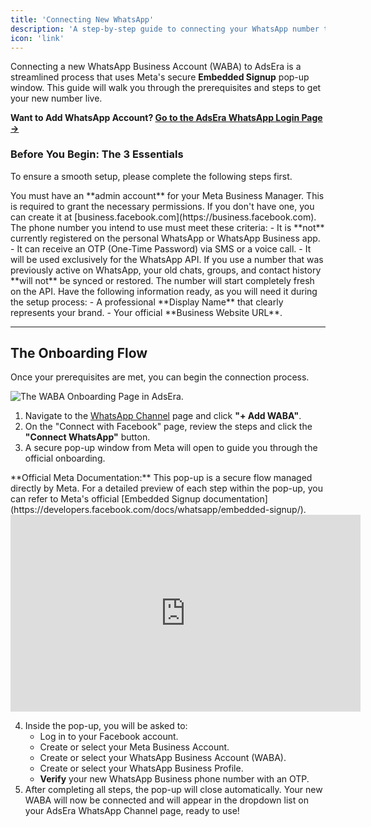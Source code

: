 ```yaml
---
title: 'Connecting New WhatsApp'
description: 'A step-by-step guide to connecting your WhatsApp number to AdsEra using Meta Embedded Signup flow.'
icon: 'link'
---
```

Connecting a new WhatsApp Business Account (WABA) to AdsEra is a streamlined process that uses Meta's secure **Embedded Signup** pop-up window. This guide will walk you through the prerequisites and steps to get your new number live.

**Want to Add WhatsApp Account? [Go to the AdsEra WhatsApp Login Page &rarr;](https://app.adsera.in/dashboard/whatsapp/login)**

### Before You Begin: The 3 Essentials

To ensure a smooth setup, please complete the following steps first.

<Steps>
<Step title="Step 1: Prepare Your Meta Business Manager">
You must have an **admin account** for your Meta Business Manager. This is required to grant the necessary permissions. If you don't have one, you can create it at [business.facebook.com](https://business.facebook.com).
</Step>

<Step title="Step 2: Prepare a Fresh Phone Number">
The phone number you intend to use must meet these criteria:
- It is **not** currently registered on the personal WhatsApp or WhatsApp Business app.
- It can receive an OTP (One-Time Password) via SMS or a voice call.
- It will be used exclusively for the WhatsApp API.

<Warning>
  If you use a number that was previously active on WhatsApp, your old chats, groups, and contact history **will not** be synced or restored. The number will start completely fresh on the API.
</Warning>
</Step>

<Step title="Step 3: Prepare Your Business Details">
Have the following information ready, as you will need it during the setup process:
- A professional **Display Name** that clearly represents your brand.
- Your official **Business Website URL**.
</Step>
</Steps>

---

## The Onboarding Flow

Once your prerequisites are met, you can begin the connection process.

![The WABA Onboarding Page in AdsEra.](https://sgp1.digitaloceanspaces.com/whatsera/7a0b6771-39b6-4dcf-9cc7-11e7166ac0bb_wa_add.png)

1. Navigate to the [WhatsApp Channel](/help/channel/whatsapp/whatsapp) page and click **"+ Add WABA"**.
2. On the "Connect with Facebook" page, review the steps and click the **"Connect WhatsApp"** button.
3. A secure pop-up window from Meta will open to guide you through the official onboarding.

<Info>
  **Official Meta Documentation:** This pop-up is a secure flow managed directly by Meta. For a detailed preview of each step within the pop-up, you can refer to Meta's official [Embedded Signup documentation](https://developers.facebook.com/docs/whatsapp/embedded-signup/).

</Info>
<iframe width="560" height="315" src="https://www.youtube.com/embed/zWlVkTHdP-U?si=eHQGZjLFbwig0Vqv" title="YouTube video player" frameborder="0" allow="accelerometer; autoplay; clipboard-write; encrypted-media; gyroscope; picture-in-picture; web-share" referrerpolicy="strict-origin-when-cross-origin" allowfullscreen></iframe>

4. Inside the pop-up, you will be asked to:
    - Log in to your Facebook account.
    - Create or select your Meta Business Account.
    - Create or select your WhatsApp Business Account (WABA).
    - Create or select your WhatsApp Business Profile.
    - **Verify** your new WhatsApp Business phone number with an OTP.
5. After completing all steps, the pop-up will close automatically. Your new WABA will now be connected and will appear in the dropdown list on your AdsEra WhatsApp Channel page, ready to use!